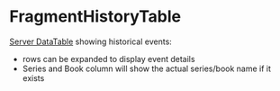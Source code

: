 

<Meta of={Stories} />

# FragmentHistoryTable

[Server DataTable](https://vuetifyjs.com/en/components/data-tables/server-side-tables/) showing historical events:
- rows can be expanded to display event details
- Series and Book column will show the actual series/book name if it exists

<Canvas of={Stories.Default} />
